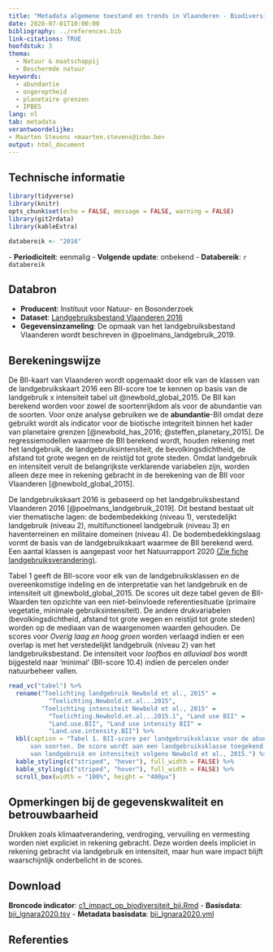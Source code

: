 ```yaml
---
title: "Metadata algemene toestand en trends in Vlaanderen - Biodiversity intactness index (BII)"
date: 2020-07-01T10:00:00
bibliography: ../references.bib
link-citations: TRUE
hoofdstuk: 3
thema:
  - Natuur & maatschappij
  - Beschermde natuur
keywords:
  - abundantie
  - ongereptheid
  - planetaire grenzen
  - IPBES
lang: nl
tab: metadata
verantwoordelijke:
- Maarten Stevens <maarten.stevens@inbo.be>
output: html_document
---
```

## Technische informatie

```r
library(tidyverse)
library(knitr)
opts_chunk$set(echo = FALSE, message = FALSE, warning = FALSE)
library(git2rdata)
library(kableExtra)
```

```r
databereik <- "2016"
```
\- **Periodiciteit**: eenmalig
\- **Volgende update**: onbekend
\- **Databereik**: `r databereik`

## Databron

- **Producent**: Instituut voor Natuur- en Bosonderzoek
- **Dataset**: [Landgebruiksbestand Vlaanderen 2016](https://www.geopunt.be/catalogus/datasetfolder/78e82101-8fbc-4a75-b649-b208df2b77be)
- **Gegevensinzameling**: De opmaak van het landgebruiksbestand Vlaanderen wordt beschreven in @poelmans_landgebruik_2019.

## Berekeningswijze

De BII-kaart van Vlaanderen wordt opgemaakt door elk van de klassen van de landgebruikskaart 2016 een BII-score toe te kennen op basis van de landgebruik x intensiteit tabel uit @newbold_global_2015.
De BII kan berekend worden voor zowel de soortenrijkdom als voor de abundantie van de soorten.
Voor onze analyse gebruiken we de **abundantie**-BII omdat deze gebruikt wordt als indicator voor de biotische
integriteit binnen het kader van planetaire grenzen [@newbold_has_2016; @steffen_planetary_2015].
De regressiemodellen waarmee de BII berekend wordt, houden rekening met het landgebruik, de landgebruiksintensiteit, de bevolkingsdichtheid, de afstand tot grote wegen en de reistijd tot grote steden.
Omdat landgebruik en intensiteit veruit de belangrijkste verklarende variabelen zijn, worden alleen deze mee in rekening gebracht in de berekening van de BII voor Vlaanderen [@newbold_global_2015].

De landgebruikskaart 2016 is gebaseerd op het landgebruiksbestand Vlaanderen 2016 [@poelmans_landgebruik_2019].
Dit bestand bestaat uit vier thematische lagen: de bodembedekking (niveau 1), verstedelijkt landgebruik (niveau 2), multifunctioneel landgebruik (niveau 3) en haventerreinen en militaire domeinen (niveau 4).
De bodembedekkingslaag vormt de basis van de landgebruikskaart waarmee de BII berekend werd. 
Een aantal klassen is aangepast voor het Natuurrapport 2020 [(Zie fiche landgebruiksverandering)](https://www.vlaanderen.be/inbo/backgroundindicatoren/landgebruiksverandering-ecosysteemvoorraad-landgebruiksbestand-vlaanderen).

Tabel 1 geeft de BII-score voor elk van de landgebruiksklassen en de overeenkomstige indeling en de interpretatie van het landgebruik en de intensiteit uit @newbold_global_2015.
De scores uit deze tabel geven de BII-Waarden ten opzichte van een niet-beïnvloede referentiesituatie (primaire vegetatie, minimale gebruiksintensiteit). 
De andere drukvariabelen (bevolkingsdichtheid, afstand tot grote wegen en reistijd tot grote steden) worden op de mediaan van de waargenomen waarden gehouden.
De scores voor *Overig laag en hoog groen* worden verlaagd indien er een overlap is met het verstedelijkt landgebruik (niveau 2) van het landgebruiksbestand.
De intensiteit voor *loofbos* en *alluviaal bos* wordt bijgesteld naar 'minimal' (BII-score 10.4) indien de percelen onder natuurbeheer vallen.

```r
read_vc("tabel") %>%
  rename("Toelichting landgebruik Newbold et al., 2015" =
           "Toelichting.Newbold.et.al...2015",
         "Toelichting intensiteit Newbold et al., 2015" =
           "Toelichting.Newbold.et.al...2015.1", "Land use BII" =
           "Land.use.BII", "Land use intensity BII" =
           "Land.use.intensity.BII") %>%
  kbl(caption = "Tabel 1. BII-score per landgebruiksklasse voor de abundantie
      van soorten. De score wordt aan een landgebruiksklasse toegekend op basis
      van landgebruik en intensiteit volgens Newbold et al., 2015.") %>%
  kable_styling(c("striped", "hover"), full_width = FALSE) %>%
  kable_styling(c("striped", "hover"), full_width = FALSE) %>%
  scroll_box(width = "100%", height = "400px")
```

## Opmerkingen bij de gegevenskwaliteit en betrouwbaarheid

Drukken zoals klimaatverandering, verdroging, vervuiling en vermesting worden niet expliciet in rekening gebracht.
Deze worden deels impliciet in rekening gebracht via landgebruik en intensiteit, maar hun ware impact blijft waarschijnlijk onderbelicht in de scores.

## Download

**Broncode indicator**:
[c1_impact_op_biodiversiteit_bii.Rmd](../c1_impact_op_biodiversiteit_bii/c1_impact_op_biodiversiteit_bii.Rmd)
- **Basisdata**: [bii_lgnara2020.tsv](../c1_impact_op_biodiversiteit_bii/bii_lgnara2020.tsv)
- **Metadata basisdata**: [bii_lgnara2020.yml](../c1_impact_op_biodiversiteit_bii/bii_lgnara2020.yml)

## Referenties
